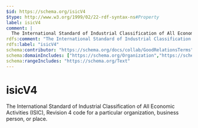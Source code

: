 ```yaml
---
$id: https://schema.org/isicV4
$type: http://www.w3.org/1999/02/22-rdf-syntax-ns#Property
label: isicV4
comment: |
  The International Standard of Industrial Classification of All Economic Activities (ISIC), Revision 4 code for a particular organization, business person, or place.
rdfs:comment: "The International Standard of Industrial Classification of All Economic Activities (ISIC), Revision 4 code for a particular organization, business person, or place."
rdfs:label: "isicV4"
schema:contributor: "https://schema.org/docs/collab/GoodRelationsTerms"
schema:domainIncludes: ["https://schema.org/Organization","https://schema.org/Place","https://schema.org/Person"]
schema:rangeIncludes: "https://schema.org/Text"
---
```


# isicV4

The International Standard of Industrial Classification of All Economic Activities (ISIC), Revision 4 code for a particular organization, business person, or place.

